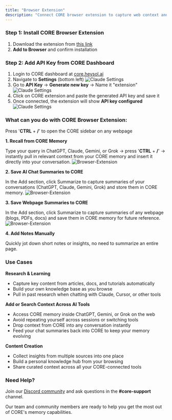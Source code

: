 ```yaml
---
title: "Browser Extension"
description: "Connect CORE browser extension to capture web context and share memory across tools"
---
```


### Step 1: Install CORE Browser Extension

1. Download the extension from [this link](https://chromewebstore.google.com/detail/core-extension/cglndoindnhdbfcbijikibfjoholdjcc)
2. **Add to Browser** and confirm installation

### Step 2: Add API Key from CORE Dashboard

1. Login to CORE dashboard at [core.heysol.ai](https://core.heysol.ai)
2. Navigate to **Settings** (bottom left)
   ![Claude Settings](/images/core-settings.png)
3. Go to **API Key** → **Generate new key** → Name it "extension"
   ![Claude Settings](/images/create-api-key.png)
4. Click on CORE extension and paste the generated API key and save it
5. Once connected, the extension will show **API key configured**
   ![Claude Settings](/images/extension-connected.png)

### **What can you do with CORE Browser Extension:**

Press '**CTRL** + **/**' to open the CORE sidebar on any webpage

**1. Recall from CORE Memory**

Type your query in ChatGPT, Claude, Gemini, or Grok → press '**CTRL** + **/**' → instantly pull in relevant context from your CORE memory and insert it directly into your conversation.
![Browser-Extension](/images/browser-extension-retrieval.png)

**2. Save AI Chat Summaries to CORE**

In the Add section, click Summarize to capture summaries of your conversations (ChatGPT, Claude, Gemini, Grok) and store them in CORE memory.
![Browser-Extension](/images/browser-extension-add-memory-gemini.png)

**3. Save Webpage Summaries to CORE**

In the Add section, click Summarize to capture summaries of any webpage (blogs, PDFs, docs) and save them in CORE memory for future reference.
![Browser-Extension](/images/add-memory-from-extension.png)

**4. Add Notes Manually**

Quickly jot down short notes or insights, no need to summarize an entire page.

### Use Cases

**Research & Learning**

- Capture key content from articles, docs, and tutorials automatically
- Build your own knowledge base as you browse
- Pull in past research when chatting with Claude, Cursor, or other tools

**Add or Search Context Across AI Tools**

- Access CORE memory inside ChatGPT, Gemini, or Grok on the web
- Avoid repeating yourself across sessions or switching tools
- Drop context from CORE into any conversation instantly
- Feed your chat summaries back into CORE to keep your memory evolving

**Content Creation**

- Collect insights from multiple sources into one place
- Build a personal knowledge hub from your browsing
- Share curated context across all your CORE-connected tools

### Need Help?

Join our [Discord community](https://discord.gg/YGUZcvDjUa) and ask questions in the **#core-support** channel.

Our team and community members are ready to help you get the most out of CORE's memory capabilities.
